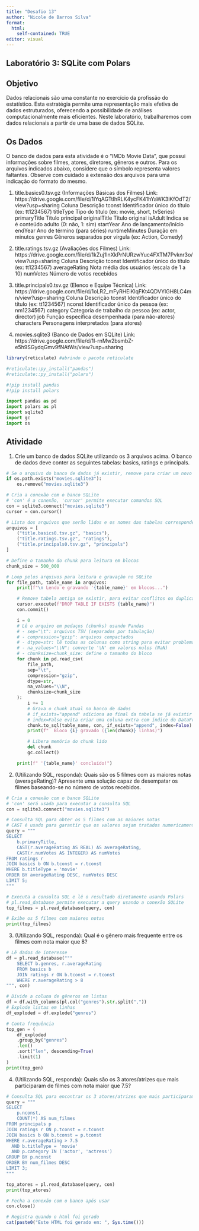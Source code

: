 ---
title: "Desafio 13"
author: "Nicole de Barros Silva"
format:
  html: 
    self-contained: TRUE
editor: visual
---

## Laboratório 3: SQLite com Polars

## Objetivo

Dados relacionais são uma constante no exercício da profissão do estatístico. Esta estratégia permite uma representação mais efetiva de dados estruturados, oferecendo a possibilidade de análises computacionalmente mais eficientes. Neste laboratório, trabalharemos com dados relacionais a partir de uma base de dados SQLite.

## Os Dados

O banco de dados para esta atividade é o “IMDb Movie Data”, que possui informações sobre filmes, atores, diretores, gêneros e outros. Para os arquivos indicados abaixo, considere que o símbolo \N representa valores faltantes. Observe com cuidado a extensão dos arquivos para uma indicação do formato do mesmo.

1.  title.basics0.tsv.gz (Informações Básicas dos Filmes) Link: https://drive.google.com/file/d/1iYqAGTtIhRLK4ycFK41hYaWK3iKfOdT2/view?usp=sharing Coluna Descrição tconst Identificador único do título (ex: tt1234567) titleType Tipo do título (ex: movie, short, tvSeries) primaryTitle Título principal originalTitle Título original isAdult Indica se é conteúdo adulto (0: não, 1: sim) startYear Ano de lançamento/início endYear Ano de término (para séries) runtimeMinutes Duração em minutos genres Gêneros separados por vírgula (ex: Action, Comedy)

2.  title.ratings.tsv.gz (Avaliações dos Filmes) Link: https://drive.google.com/file/d/1kZuj1lnXkPrNURzwYuc4FXTM7Pvknr3o/view?usp=sharing Coluna Descrição tconst Identificador único do título (ex: tt1234567) averageRating Nota média dos usuários (escala de 1 a 10) numVotes Número de votos recebidos

3.  title.principals0.tsv.gz (Elenco e Equipe Técnica) Link: https://drive.google.com/file/d/1oLR2_mFyRHEiKlqFKt4QDVYlGH8LC4mn/view?usp=sharing Coluna Descrição tconst Identificador único do título (ex: tt1234567) nconst Identificador único da pessoa (ex: nm1234567) category Categoria de trabalho da pessoa (ex: actor, director) job Função específica desempenhada (para não-atores) characters Personagens interpretados (para atores)

4.  movies.sqlite3 (Banco de Dados em SQLite) Link: https://drive.google.com/file/d/1l-rnMw2bsmbZ-e5h9SGydqGmv9fNAtWs/view?usp=sharing

```{r}
library(reticulate) #abrindo o pacote reticulate
```

```{r}
#reticulate::py_install("pandas")
#reticulate::py_install("polars")

```

```{python}
#!pip install pandas
#!pip install polars

```

```{python}
import pandas as pd
import polars as pl
import sqlite3
import gc
import os
```

## Atividade

1.  Crie um banco de dados SQLite utilizando os 3 arquivos acima. O banco de dados deve conter as seguintes tabelas: basics, ratings e principals.

```{python}
# Se o arquivo do banco de dados já existir, remove para criar um novo
if os.path.exists("movies.sqlite3"):
    os.remove("movies.sqlite3")

# Cria a conexão com o banco SQLite
# 'con' é a conexão, 'cursor' permite executar comandos SQL
con = sqlite3.connect("movies.sqlite3")
cursor = con.cursor()

# Lista dos arquivos que serão lidos e os nomes das tabelas correspondentes
arquivos = [
    ("title.basics0.tsv.gz", "basics"),      
    ("title.ratings.tsv.gz", "ratings"),     
    ("title.principals0.tsv.gz", "principals") 
]

# Define o tamanho do chunk para leitura em blocos
chunk_size = 500_000

# Loop pelos arquivos para leitura e gravação no SQLite
for file_path, table_name in arquivos:
    print(f"\n Lendo e gravando '{table_name}' em blocos...")

    # Remove tabela antiga se existir, para evitar conflitos ou duplicações
    cursor.execute(f"DROP TABLE IF EXISTS {table_name}")
    con.commit()

    i = 0
    # Lê o arquivo em pedaços (chunks) usando Pandas
    # - sep="\t": arquivos TSV (separados por tabulação)
    # - compression="gzip": arquivos compactados
    # - dtype=str: lê todas as colunas como string para evitar problemas de tipo
    # - na_values="\\N": converte '\N' em valores nulos (NaN)
    # - chunksize=chunk_size: define o tamanho do bloco 
    for chunk in pd.read_csv(
        file_path,
        sep="\t",
        compression="gzip",
        dtype=str,
        na_values="\\N",
        chunksize=chunk_size
    ):
        i += 1
        # Grava o chunk atual no banco de dados
        # if_exists="append" adiciona ao final da tabela se já existir
        # index=False evita criar uma coluna extra com índice do DataFrame
        chunk.to_sql(table_name, con, if_exists="append", index=False)
        print(f"  Bloco {i} gravado ({len(chunk)} linhas)")

        # Libera memória do chunk lido
        del chunk
        gc.collect()

    print(f" '{table_name}' concluído!")

```



2.  (Utilizando SQL, responda): Quais são os 5 filmes com as maiores notas (averageRating)? Apresente uma solução capaz de desempatar os filmes baseando-se no número de votos recebidos.

```{python}
# Cria a conexão com o banco SQLite
# 'con' será usada para executar a consulta SQL
con = sqlite3.connect("movies.sqlite3")

# Consulta SQL para obter os 5 filmes com as maiores notas
# CAST é usado para garantir que os valores sejam tratados numericamente
query = """
SELECT 
    b.primaryTitle,                           
    CAST(r.averageRating AS REAL) AS averageRating,  
    CAST(r.numVotes AS INTEGER) AS numVotes          
FROM ratings r
JOIN basics b ON b.tconst = r.tconst         
WHERE b.titleType = 'movie'                   
ORDER BY averageRating DESC, numVotes DESC    
LIMIT 5;                                     
"""

# Executa a consulta SQL e lê o resultado diretamente usando Polars
# pl.read_database permite executar a query usando a conexão SQLite
top_filmes = pl.read_database(query, con)

# Exibe os 5 filmes com maiores notas
print(top_filmes)

```


3.  (Utilizando SQL, responda): Qual é o gênero mais frequente entre os filmes com nota maior que 8?


```{python}
# Lê dados de interesse
df = pl.read_database("""
    SELECT b.genres, r.averageRating
    FROM basics b
    JOIN ratings r ON b.tconst = r.tconst
    WHERE r.averageRating > 8
""", con)

# Divide a coluna de gêneros em listas
df = df.with_columns(pl.col("genres").str.split(","))
# Explode listas em linhas
df_exploded = df.explode("genres")

# Conta frequência
top_gen = (
    df_exploded
    .group_by("genres")
    .len()
    .sort("len", descending=True)
    .limit(1)
)
print(top_gen)
```



4.  (Utilizando SQL, responda): Quais são os 3 atores/atrizes que mais participaram de filmes com nota maior que 7.5?


```{python}

# Consulta SQL para encontrar os 3 atores/atrizes que mais participaram de filmes com nota > 7.5
query = """
SELECT 
    p.nconst,           
    COUNT(*) AS num_filmes  
FROM principals p
JOIN ratings r ON p.tconst = r.tconst 
JOIN basics b ON b.tconst = p.tconst   
WHERE r.averageRating > 7.5            
  AND b.titleType = 'movie'            
  AND p.category IN ('actor', 'actress') 
GROUP BY p.nconst                        
ORDER BY num_filmes DESC                
LIMIT 3;                                
"""

top_atores = pl.read_database(query, con)
print(top_atores)
```

```{python}
# Fecha a conexão com o banco após usar
con.close()
```



```{r}
# Registra quando o html foi gerado
cat(paste0("Este HTML foi gerado em: ", Sys.time()))
```
